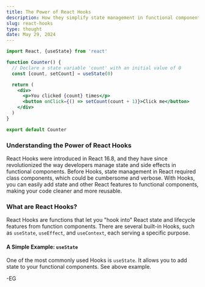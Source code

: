 ```yaml
---
title: The Power of React Hooks
description: How they simplify state management in functional components.
slug: react-hooks
type: thought
date: May 29, 2024
---
```


```jsx
import React, {useState} from 'react'

function Counter() {
  // Declare a state variable 'count' with an initial value of 0
  const [count, setCount] = useState(0)

  return (
    <div>
      <p>You clicked {count} times</p>
      <button onClick={() => setCount(count + 1)}>Click me</button>
    </div>
  )
}

export default Counter
```

### Understanding the Power of React Hooks

React Hooks were introduced in React 16.8, and they have since revolutionized the way developers manage state and side effects in functional components. Before Hooks, state management in React required class components, which could be cumbersome and verbose. With Hooks, you can easily add state and other React features to functional components, making your code cleaner and more reusable.

### What are React Hooks?

React Hooks are functions that let you "hook into" React state and lifecycle features from function components. There are several built-in Hooks, such as `useState`, `useEffect`, and `useContext`, each serving a specific purpose.

#### A Simple Example: `useState`

One of the most commonly used Hooks is `useState`. It allows you to add state to your functional components. See above example.

-EG
